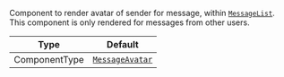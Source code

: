 Component to render avatar of sender for message, within [`MessageList`](../../../ui-components/message-list). This component is only rendered for messages from other users.

| Type          | Default                                                                                                                                              |
| ------------- | ---------------------------------------------------------------------------------------------------------------------------------------------------- |
| ComponentType | [`MessageAvatar`](https://github.com/GetStream/stream-chat-react-native/blob/develop/package/src/components/Message/MessageSimple/MessageAvatar.tsx) |
